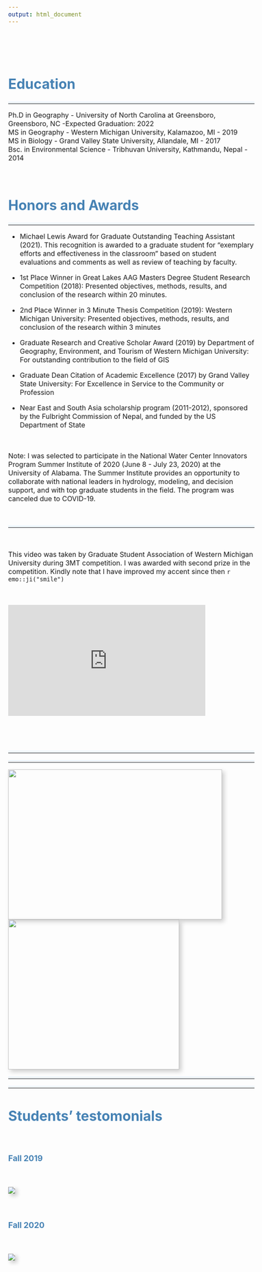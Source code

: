```yaml
---
output: html_document
---
```


<br>


\


<style type="text/css">
body {
  font-size: 12pt;
}

h1, h2, h3{
  color: #4682B4;
}

#TOC {
  margin: 25px 0px 20px 0px;
}

hr {
  border-top: 5px solid #F0F8FF;
}

.clearfix {
  overflow: auto;
}

img {
  margin-right: 20px;
  box-shadow: 5px 5px 10px #ccc;
}

</style>



# Education

---


Ph.D in Geography - University of North Carolina at Greensboro, Greensboro, NC -Expected Graduation: 2022 <br>
MS in Geography - Western Michigan University, Kalamazoo, MI - 2019 <br>
MS in Biology - Grand Valley State University, Allandale, MI - 2017 <br>
Bsc. in Environmental Science - Tribhuvan University, Kathmandu, Nepal - 2014



\


# Honors and Awards

---

* Michael Lewis Award for Graduate Outstanding Teaching Assistant (2021). This recognition is awarded to a graduate student for "exemplary efforts and effectiveness in the classroom" based on student evaluations and comments as well as review of teaching by faculty.

* 1st Place Winner in Great Lakes AAG Masters Degree Student Research Competition (2018): Presented objectives, methods, results, and conclusion of the research within 20 minutes.

* 2nd Place Winner in 3 Minute Thesis Competition (2019): Western Michigan University: Presented objectives, methods, results, and conclusion of the research within 3 minutes

* Graduate Research and Creative Scholar Award (2019) by Department of Geography, Environment, and Tourism of Western Michigan University: For outstanding contribution to the field of GIS 

* Graduate Dean Citation of Academic Excellence (2017) by Grand Valley State University: For Excellence in Service to the Community or Profession
  
* Near East and South Asia scholarship program (2011-2012), sponsored by the Fulbright Commission of Nepal, and funded by the US Department of State

\


Note: I was selected to participate in the National Water Center Innovators Program Summer Institute of 2020 (June 8 - July 23, 2020) at the University of Alabama. The Summer Institute provides an opportunity to collaborate with national leaders in hydrology, modeling, and decision support, and with top graduate students in the field. The program was canceled due to COVID-19.

\
   
---

\


This video was taken by Graduate Student Association of Western Michigan University during 3MT competition. I was awarded with second prize in the competition. Kindly note that I have improved my accent since then `r emo::ji("smile")` 

\


<style type="text/css">
.responsive {
  width: 100%;
  height: 0;
  padding-bottom: 56.25%;
  position: relative;

}
.responsive iframe {
  position: absolute;
  width: 80%;
  height: 80%;
}

</style>

<div class="responsive">
   <iframe width="400" height="300" src="https://www.youtube.com/embed/eomfFC7JtsQ" frameborder="0" allowfullscreen></iframe>  
   Click play button to watch the video
</div>

---

---


<img src="images/dean.jpg" width="500" height="350"/> <img src="images/wmuaward.jpg" width="400" height="350"/>

---

---

# Students' testomonials

\

### Fall 2019

\

![](images/eval1.PNG)

\

### Fall 2020

\

![](images/eval2.PNG)







